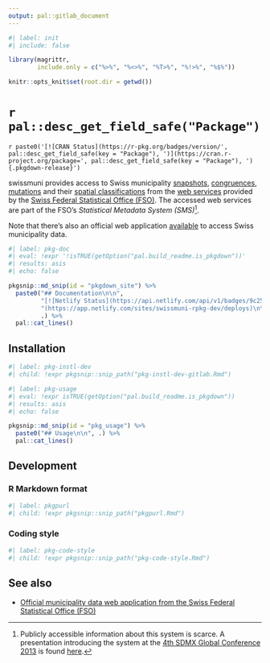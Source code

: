 ```yaml
---
output: pal::gitlab_document
---
```


```r
#| label: init
#| include: false

library(magrittr,
        include.only = c("%>%", "%<>%", "%T>%", "%!>%", "%$%"))

knitr::opts_knit$set(root.dir = getwd())
```

# `r pal::desc_get_field_safe("Package")`

`r paste0('[![CRAN Status](https://r-pkg.org/badges/version/', pal::desc_get_field_safe(key = "Package"), ')](https://cran.r-project.org/package=', pal::desc_get_field_safe(key = "Package"), '){.pkgdown-release}')`

swissmuni provides access to Swiss municipality [snapshots](https://sms.bfs.admin.ch/WcfBFSSpecificService.svc/AnonymousRest/communes/snapshots),
[congruences](https://sms.bfs.admin.ch/WcfBFSSpecificService.svc/AnonymousRest/communes/correspondances),
[mutations](https://sms.bfs.admin.ch/WcfBFSSpecificService.svc/AnonymousRest/communes/mutations) and their [spatial
classifications](https://sms.bfs.admin.ch/WcfBFSSpecificService.svc/AnonymousRest/communes/levels) from the [web
services](https://www.bfs.admin.ch/bfs/de/home/dienstleistungen/forschung/api/api-gemeinde.assetdetail.15224054.html) provided by the [Swiss Federal Statistical
Office (FSO)](https://www.bfs.admin.ch/bfs/en/home.html). The accessed web services are part of the FSO's *Statistical Metadata System (SMS)*[^1].

Note that there's also an official web application [available](https://www.agvchapp.bfs.admin.ch/de/communes/query) to access Swiss municipality data.

```r
#| label: pkg-doc
#| eval: !expr '!isTRUE(getOption("pal.build_readme.is_pkgdown"))'
#| results: asis
#| echo: false

pkgsnip::md_snip(id = "pkgdown_site") %>%
  paste0("## Documentation\n\n",
         "[![Netlify Status](https://api.netlify.com/api/v1/badges/9c255431-9f12-4bd9-a169-a7be1e23b985/deploy-status)]",
         "(https://app.netlify.com/sites/swissmuni-rpkg-dev/deploys)\n\n",
         .) %>%
  pal::cat_lines()
```

[^1]: Publicly accessible information about this system is scarce. A presentation introducing the system at the [4th SDMX Global Conference
    2013](https://sdmx.org/?sdmx_events=4th-sdmx-global-conference) is found
    [here](https://web.archive.org/web/20200615113441/https://www.oecd.org/sdd/SDMX%202013%20Session%203.7%20-%20A%20statistical%20metadata%20system%20based%20on%20SDMX.pdf).

## Installation

```r
#| label: pkg-instl-dev
#| child: !expr pkgsnip::snip_path("pkg-instl-dev-gitlab.Rmd")
```

```r
#| label: pkg-usage
#| eval: !expr isTRUE(getOption("pal.build_readme.is_pkgdown"))
#| results: asis
#| echo: false

pkgsnip::md_snip(id = "pkg_usage") %>%
  paste0("## Usage\n\n", .) %>%
  pal::cat_lines()
```

## Development

### R Markdown format

```r
#| label: pkgpurl
#| child: !expr pkgsnip::snip_path("pkgpurl.Rmd")
```

### Coding style

```r
#| label: pkg-code-style
#| child: !expr pkgsnip::snip_path("pkg-code-style.Rmd")
```

## See also

-   [Official municipality data web application from the Swiss Federal Statistical Office (FSO)](https://www.agvchapp.bfs.admin.ch/de/communes/query)
